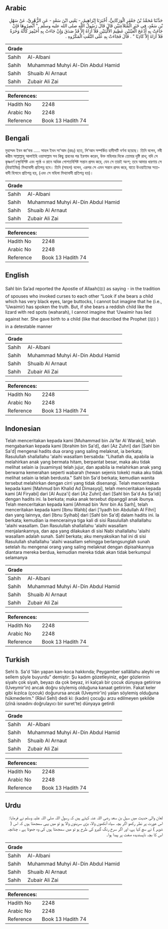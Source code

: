 ## Arabic


<div dir="rtl" lang="ar" style={{fontSize:'larger',backgroundColor:'#f8f9fa',padding:20}}>
حَدَّثَنَا مُحَمَّدُ بْنُ جَعْفَرٍ الْوَرَكَانِيُّ، أَخْبَرَنَا إِبْرَاهِيمُ، - يَعْنِي ابْنَ سَعْدٍ - عَنِ الزُّهْرِيِّ، عَنْ سَهْلِ بْنِ سَعْدٍ، فِي خَبَرِ الْمُتَلاَعِنَيْنِ قَالَ قَالَ رَسُولُ اللَّهِ صلى الله عليه وسلم ‏ "‏ أَبْصِرُوهَا فَإِنْ جَاءَتْ بِهِ أَدْعَجَ الْعَيْنَيْنِ عَظِيمَ الأَلْيَتَيْنِ فَلاَ أُرَاهُ إِلاَّ قَدْ صَدَقَ وَإِنْ جَاءَتْ بِهِ أُحَيْمِرَ كَأَنَّهُ وَحَرَةٌ فَلاَ أُرَاهُ إِلاَّ كَاذِبًا ‏"‏ ‏.‏ قَالَ فَجَاءَتْ بِهِ عَلَى النَّعْتِ الْمَكْرُوهِ ‏.‏
</div>
<div style={{backgroundColor:'#f8f9fa',padding:20, marginBottom: 10}}><table> <thead> <tr> <th>Grade</th> <th></th> </tr> </thead> <tbody> <tr><td>Sahih</td><td>Al-Albani</td></tr><tr><td>Sahih</td><td>Muhammad Muhyi Al-Din Abdul Hamid</td></tr><tr><td>Sahih</td><td>Shuaib Al Arnaut</td></tr><tr><td>Sahih</td><td>Zubair Ali Zai</td></tr></tbody></table><table> <thead> <tr> <th>References:</th> <th></th> </tr> </thead> <tbody><tr><td>Hadith No</td><td>2248</td></tr><tr><td>Arabic No</td><td>2248</td></tr><tr><td>Reference</td><td>Book 13 Hadith 74</td></tr></tbody></table></div>

## Bengali


<div dir="ltr" lang="bn" style={{fontSize:'larger',backgroundColor:'#f8f9fa',padding:20}}>
মুহাম্মদ ইবন জা‘ফর ..... সাহল ইবন সা‘আদ (রহঃ) হতে, লি‘আন সম্পর্কিত হাদীসটি বর্ণনা হয়েছে। তিনি বলেন, নবী করীম সাল্লাল্লাহু আলাইহি ওয়াসাল্লাম সব কিছু শ্রবনের পর ইরশাদ করেন, উক্ত মহিলার দিকে তোমার দৃষ্টি রাখ; যদি সে কৃষ্ণবর্ণ চক্ষুবিশিষ্ট এবং পৃষ্ঠে ও রানে অধিক গোশতবিশিষ্ট সন্তান প্রসব করে, যেন সে তারই অংশ; তবে আমার ধারণায় সে (উয়াইমির) মিথ্যাবাদী প্রতিপন্ন হবে। তিনি (সাহল) বলেন, এরপর সে এমন সন্তান প্রসব করে, যাতে উওয়াইমের সত্যবাদী হিসাবে প্রতিপন্ন হয়, (এবং সে মহিলা মিথ্যাবাদী প্রতিপন্ন হয়)।
</div>
<div style={{backgroundColor:'#f8f9fa',padding:20, marginBottom: 10}}><table> <thead> <tr> <th>Grade</th> <th></th> </tr> </thead> <tbody> <tr><td>Sahih</td><td>Al-Albani</td></tr><tr><td>Sahih</td><td>Muhammad Muhyi Al-Din Abdul Hamid</td></tr><tr><td>Sahih</td><td>Shuaib Al Arnaut</td></tr><tr><td>Sahih</td><td>Zubair Ali Zai</td></tr></tbody></table><table> <thead> <tr> <th>References:</th> <th></th> </tr> </thead> <tbody><tr><td>Hadith No</td><td>2248</td></tr><tr><td>Arabic No</td><td>2248</td></tr><tr><td>Reference</td><td>Book 13 Hadith 74</td></tr></tbody></table></div>

## English


<div dir="ltr" lang="en" style={{fontSize:'larger',backgroundColor:'#f8f9fa',padding:20}}>
Sahl bin Sa’ad reported the Apostle of Allaah(ﷺ) as saying - in the tradition of spouses who invoked curses to each other “Look if she bears a child which has very black eyes, large buttocks, I cannot but imagine that he (i.e., ‘Uwaimir) has spoken the truth. But, if she bears a reddish child like the lizard with red spots (waharah), I cannot imagine that ‘Uwaimir has lied against her. She gave birth to a child (like that described the Prophet (ﷺ) ) in a detestable manner
</div>
<div style={{backgroundColor:'#f8f9fa',padding:20, marginBottom: 10}}><table> <thead> <tr> <th>Grade</th> <th></th> </tr> </thead> <tbody> <tr><td>Sahih</td><td>Al-Albani</td></tr><tr><td>Sahih</td><td>Muhammad Muhyi Al-Din Abdul Hamid</td></tr><tr><td>Sahih</td><td>Shuaib Al Arnaut</td></tr><tr><td>Sahih</td><td>Zubair Ali Zai</td></tr></tbody></table><table> <thead> <tr> <th>References:</th> <th></th> </tr> </thead> <tbody><tr><td>Hadith No</td><td>2248</td></tr><tr><td>Arabic No</td><td>2248</td></tr><tr><td>Reference</td><td>Book 13 Hadith 74</td></tr></tbody></table></div>

## Indonesian


<div dir="ltr" lang="id" style={{fontSize:'larger',backgroundColor:'#f8f9fa',padding:20}}>
Telah menceritakan kepada kami [Muhammad bin Ja'far Al Waraki], telah mengabarkan kepada kami [Ibrahim bin Sa'd], dari [Az Zuhri] dari [Sahl bin Sa'd] mengenai hadits dua orang yang saling melaknat, ia berkata; Rasulullah shallallahu 'alaihi wasallam bersabda: "Lihatlah dia, apabila ia melahirkan anak yang bermata hitam, berpantat besar, maka aku tidak melihat selain ia (suaminya) telah jujur, dan apabila ia melahirkan anak yang berwarna kemerahan seperti wabarah (hewan sejenis tokek) maka aku tidak melihat selain ia telah berdusta." Sahl bin Sa'd berkata; kemudian wanita tersebut melahirkan dengan cirri yang tidak disenangi. Telah menceritakan kepada kami [Mahmud bin Khalid Ad Dimasyqi], telah menceritakan kepada kami [Al Firyabi] dari [Al Auza'i] dari [Az Zuhri] dari [Sahl bin Sa'd As Sa'idi] dengan hadits ini. Ia berkata; maka anak tersebut dipanggil anak ibunya. Telah menceritakan kepada kami [Ahmad bin 'Amr bin As Sarh], telah menceritakan kepada kami [Ibnu Wahb] dari ['Iyadh bin Abdullah Al Fihri] dan yang lainnya, dari [Ibnu Syihab] dari [Sahl bin Sa'd] dalam hadits ini. Ia berkata; kemudian ia mencerainya tiga kali di sisi Rasulullah shallallahu 'alaihi wasallam. Dan Rasulullah shallallahu 'alaihi wasallam menjalankannya, dan apa yang dilakukan di sisi Nabi shallallahu 'alaihi wasallam adalah sunah. Sahl berkata; aku menyaksikan hal ini di sisi Rasulullah shallallahu 'alaihi wasallam sehingga berlangsunglah sunah setelah itu mengenai orang yang saling melaknat dengan dipisahkannya diantara mereka berdua, kemudian mereka tidak akan tidak berkumpul selamanya
</div>
<div style={{backgroundColor:'#f8f9fa',padding:20, marginBottom: 10}}><table> <thead> <tr> <th>Grade</th> <th></th> </tr> </thead> <tbody> <tr><td>Sahih</td><td>Al-Albani</td></tr><tr><td>Sahih</td><td>Muhammad Muhyi Al-Din Abdul Hamid</td></tr><tr><td>Sahih</td><td>Shuaib Al Arnaut</td></tr><tr><td>Sahih</td><td>Zubair Ali Zai</td></tr></tbody></table><table> <thead> <tr> <th>References:</th> <th></th> </tr> </thead> <tbody><tr><td>Hadith No</td><td>2248</td></tr><tr><td>Arabic No</td><td>2248</td></tr><tr><td>Reference</td><td>Book 13 Hadith 74</td></tr></tbody></table></div>

## Turkish


<div dir="ltr" lang="tr" style={{fontSize:'larger',backgroundColor:'#f8f9fa',padding:20}}>
Sehl b. Sa'd 'liân yapan kan-koca hakkında; Peygamber sallâllahu aleyhi ve sellem şöyle buyurdu" demiştir: Şu kadım gözetleyiniz, eğer gözlerinin siyahı çok siyah, beyazı da çok beyaz, iri kalçalı bir çocuk dünyaya getirirse (Uveymir'in) ancak doğru söylemiş olduğuna kanaat getiririm. Fakat keler gibi kızılca (çocuk) doğurursa ancak (Uveymir'in) yalan söylemiş olduğuna hükmederim." (Râvî Sehl) dedi ki: (kadın) çocuğu arzu edilmeyen şekilde (zînâ isnadını doğrulayıcı bir suret'te) dünyaya getirdi
</div>
<div style={{backgroundColor:'#f8f9fa',padding:20, marginBottom: 10}}><table> <thead> <tr> <th>Grade</th> <th></th> </tr> </thead> <tbody> <tr><td>Sahih</td><td>Al-Albani</td></tr><tr><td>Sahih</td><td>Muhammad Muhyi Al-Din Abdul Hamid</td></tr><tr><td>Sahih</td><td>Shuaib Al Arnaut</td></tr><tr><td>Sahih</td><td>Zubair Ali Zai</td></tr></tbody></table><table> <thead> <tr> <th>References:</th> <th></th> </tr> </thead> <tbody><tr><td>Hadith No</td><td>2248</td></tr><tr><td>Arabic No</td><td>2248</td></tr><tr><td>Reference</td><td>Book 13 Hadith 74</td></tr></tbody></table></div>

## Urdu


<div dir="rtl" lang="ur" style={{fontSize:'larger',backgroundColor:'#f8f9fa',padding:20}}>
لعان والی حدیث میں سہل بن سعد رضی اللہ عنہ کہتے ہیں کہ رسول اللہ صلی اللہ علیہ وسلم نے فرمایا: اس عورت پر نظر رکھو اگر بچہ سیاہ آنکھوں والا، بڑی سرینوں والا ہو تو میں یہی سمجھتا ہوں کہ اس ( شوہر ) نے سچ کہا ہے، اور اگر سرخ رنگ گیرو کی طرح ہو تو میں سمجھتا ہوں کی وہ جھوٹا ہے ، چنانچہ اس کا بچہ ناپسندیدہ صفت پر پیدا ہوا۔
</div>
<div style={{backgroundColor:'#f8f9fa',padding:20, marginBottom: 10}}><table> <thead> <tr> <th>Grade</th> <th></th> </tr> </thead> <tbody> <tr><td>Sahih</td><td>Al-Albani</td></tr><tr><td>Sahih</td><td>Muhammad Muhyi Al-Din Abdul Hamid</td></tr><tr><td>Sahih</td><td>Shuaib Al Arnaut</td></tr><tr><td>Sahih</td><td>Zubair Ali Zai</td></tr></tbody></table><table> <thead> <tr> <th>References:</th> <th></th> </tr> </thead> <tbody><tr><td>Hadith No</td><td>2248</td></tr><tr><td>Arabic No</td><td>2248</td></tr><tr><td>Reference</td><td>Book 13 Hadith 74</td></tr></tbody></table></div>
